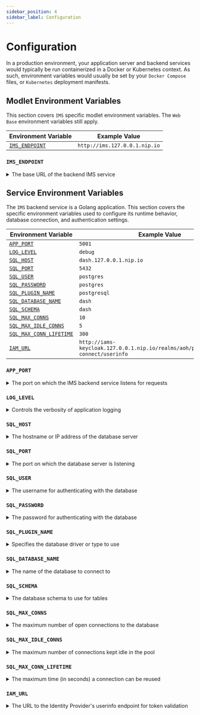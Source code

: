 ```yaml
---
sidebar_position: 4
sidebar_label: Configuration
---
```



# Configuration

In a production environment, your application server and backend services would typically be run containerized in a
Docker or Kubernetes context. As such, environment variables would usually be set by your `Docker Compose` files,
or `Kubernetes` deployment manifests.

## Modlet Environment Variables

This section covers `IMS` specific modlet environment variables. The `Web Base` environment variables still apply.

| Environment Variable            | Example Value                 |
| ------------------------------- | ----------------------------- |
| [`IMS_ENDPOINT`](#ims_endpoint) | `http://ims.127.0.0.1.nip.io` |

### `IMS_ENDPOINT`

<details>
	<summary>The base URL of the backend IMS service</summary>
	<div>
		This URL is used by the frontend modlet (running in the browser or on the server-side during rendering) to make
		API calls to the backend IMS service (the Go application).
	</div>
</details>

## Service Environment Variables

The `IMS` backend service is a Golang application. This section covers the specific environment variables used to
configure its runtime behavior, database connection, and authentication settings.

| Environment Variable                              | Example Value                                                                       |
| ------------------------------------------------- | ----------------------------------------------------------------------------------- |
| [`APP_PORT`](#app_port)                           | `5001`                                                                              |
| [`LOG_LEVEL`](#log_level)                         | `debug`                                                                             |
| [`SQL_HOST`](#sql_host)                           | `dash.127.0.0.1.nip.io`                                                             |
| [`SQL_PORT`](#sql_port)                           | `5432`                                                                              |
| [`SQL_USER`](#sql_user)                           | `postgres`                                                                          |
| [`SQL_PASSWORD`](#sql_password)                   | `postgres`                                                                          |
| [`SQL_PLUGIN_NAME`](#sql_plugin_name)             | `postgresql`                                                                        |
| [`SQL_DATABASE_NAME`](#sql_database_name)         | `dash`                                                                              |
| [`SQL_SCHEMA`](#sql_schema)                       | `dash`                                                                              |
| [`SQL_MAX_CONNS`](#sql_max_conns)                 | `10`                                                                                |
| [`SQL_MAX_IDLE_CONNS`](#sql_max_idle_conns)       | `5`                                                                                 |
| [`SQL_MAX_CONN_LIFETIME`](#sql_max_conn_lifetime) | `300`                                                                               |
| [`IAM_URL`](#iam_url)                             | `http://iams-keycloak.127.0.0.1.nip.io/realms/aoh/protocol/openid-connect/userinfo` |

### `APP_PORT`

<details>
	<summary>The port on which the IMS backend service listens for requests</summary>
	<div>
		This variable defines the network port that the Golang HTTP server will bind to. API requests from the frontend
		(`IMS_ENDPOINT`) should be directed to this port (often through an ingress or proxy).
	</div>
</details>

### `LOG_LEVEL`

<details>
	<summary>Controls the verbosity of application logging</summary>
	<div>
		Sets the minimum level for log messages that will be outputted (e.g., `debug`, `info`, `warn`, `error`). `debug`
		is typically the most verbose level, useful for development.
	</div>
</details>

### `SQL_HOST`

<details>
	<summary>The hostname or IP address of the database server</summary>
	<div>Specifies the location of the PostgreSQL database server that the IMS service needs to connect to.</div>
</details>

### `SQL_PORT`

<details>
	<summary>The port on which the database server is listening</summary>
	<div>The network port for the PostgreSQL database connection. The default for PostgreSQL is typically `5432`.</div>
</details>

### `SQL_USER`

<details>
	<summary>The username for authenticating with the database</summary>
	<div>
		The database user account that the IMS service will use to establish a connection. Ensure this user has the
		necessary permissions on the target database and schema.
	</div>
</details>

### `SQL_PASSWORD`

<details>
	<summary>The password for authenticating with the database</summary>
	<div>
		The password corresponding to the `SQL_USER`. It's recommended to manage this securely (e.g., using Kubernetes
		Secrets or Docker Swarm Secrets).
	</div>
</details>

### `SQL_PLUGIN_NAME`

<details>
	<summary>Specifies the database driver or type to use</summary>
	<div>
		Indicates the type of SQL database being connected to, allowing the application to use the correct Go database
		driver. In this case, `postgresql`.
	</div>
</details>

### `SQL_DATABASE_NAME`

<details>
	<summary>The name of the database to connect to</summary>
	<div>
		Specifies the target database name within the PostgreSQL server instance defined by `SQL_HOST` and `SQL_PORT`.
	</div>
</details>

### `SQL_SCHEMA`

<details>
	<summary>The database schema to use for tables</summary>
	<div>
		Defines the PostgreSQL schema where the IMS application's tables reside or should be created. Using schemas
		helps namespace tables within a single database, especially in multi-tenant or multi-module scenarios. Ensure
		database migration tools (if used) are configured to use this schema.
	</div>
</details>

### `SQL_MAX_CONNS`

<details>
	<summary>The maximum number of open connections to the database</summary>
	<div>
		Controls the size of the database connection pool. This limits the total number of connections (both in-use and
		idle) the service can open simultaneously. This value should be set carefully, considering the database server's
		`max_connections` limit and the number of service replicas.
	</div>
</details>

### `SQL_MAX_IDLE_CONNS`

<details>
	<summary>The maximum number of connections kept idle in the pool</summary>
	<div>
		Specifies how many established database connections should be kept open and waiting in the pool, even when not
		actively used. This can improve performance by reducing the latency of acquiring a new connection. This value
		should be less than or equal to `SQL_MAX_CONNS`.
	</div>
</details>

### `SQL_MAX_CONN_LIFETIME`

<details>
	<summary>The maximum time (in seconds) a connection can be reused</summary>
	<div>
		Sets the maximum duration for which a connection can be kept open and reused in the pool. After this time, the
		connection will be closed and potentially reopened when needed. This helps in gracefully handling database
		restarts, network changes, or load balancer configurations. The value `300` represents 5 minutes.
	</div>
</details>

### `IAM_URL`

<details>
	<summary>The URL to the Identity Provider's userinfo endpoint for token validation</summary>
	<div>
		This URL is used by the IMS backend service to validate incoming access tokens (usually JWTs) received in API
		requests (typically in the `Authorization` header). By calling the OIDC userinfo endpoint with the received
		token, the backend can verify the token's validity and retrieve associated user information from the Identity
		Provider (Keycloak). Note that this URL is different from the `IAM_URL` used by the modlet; the service uses a
		specific endpoint for validation, while the modlet uses the discovery document URL.
	</div>
</details>
